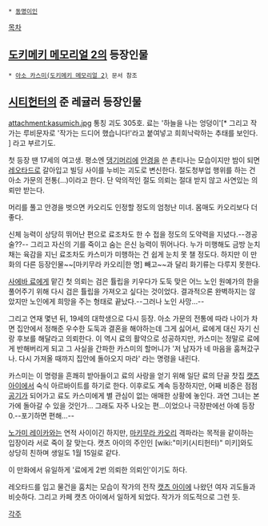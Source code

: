  * [[동명이인]]

[[목차]]
== [[도키메키 메모리얼 2]]의 등장인물 ==
 * [[아소 카스미(도키메키 메모리얼 2)]] 문서 참조

== [[시티헌터]]의 준 레귤러 등장인물 ==
attachment:kasumich.jpg
통칭 괴도 305호. 료는 '하늘을 나는 엉덩이'[* 그리고 작가는 루비문자로 '작가는 드디어 했습니다!'라고 붙여넣고 희희낙락하는 추태를 보인다. ] 라고 부르기도.

첫 등장 땐 17세의 여고생. 평소엔 [[댕기머리]]에 [[안경]]을 쓴 촌티나는 모습이지만 밤이 되면 [[레오타드]]로 갈아입고 빌딩 사이를 누비는 괴도로 변신한다. 절도청부업 행위를 하는 건 아소 가문의 전통(…)이라고 한다. 단 악의적인 절도 의뢰는 절대 받지 않고 사연있는 의뢰만 받는다. 

머리를 풀고 안경을 벗으면 카오리도 인정할 정도의 엄청난 미녀. 몸매도 카오리보다 더 좋다. 

신체 능력이 상당히 뛰어난 편으로 료조차도 한 수 접을 정도의 도약력을 지녔다.--경공술??-- 그리고 자신의 기를 죽이고 숨는 은신 능력이 뛰어나다. 누가 미행해도 금방 눈치채는 육감을 지닌 료조차도 카스미가 미행하는 건 쉽게 눈치 못 챌 정도다. 하지만 이 만화의 다른 등장인물~~[마키무라 카오리|한 명] 빼고~~과 달리 화기류는 다루지 못한다.

[[사에바 료]]에게 맡긴 첫 의뢰는 검은 튤립을 키우다가 도둑 맞은 어느 노인 원예가의 한을 풀어주기 위해 다시 검은 튤립을 가져오고 싶다는 것이었다. 결과적으론 완벽하지는 않았지만 노인에게 희망을 주는 형태로 끝났다.--그러나 노인 사망…--

그리고 연재 몇년 뒤, 19세의 대학생으로 다시 등장. 아소 가문의 전통에 따라 나이가 차면 집안에서 정해준 우수한 도둑과 결혼을 해야하는데 그게 싫어서, 료에게 대신 자기 신랑 후보를 해달라고 의뢰한다. 이 역시 료의 활약으로 성공하지만, 카스미는 정말로 료에게 반해버리게 되고 그 사실을 간파한 카스미의 할머니가 '저 남자가 네 마음을 훔쳐갔구나. 다시 가져올 때까지 집안에 돌아오지 마라' 라는 명령을 내린다.

카스미는 이 명령을 흔쾌히 받아들이고 료의 사랑을 얻기 위해 일단 료의 단골 찻집 [[캣츠 아이]]에서 숙식 아르바이트를 하기로 한다. 이후로도 계속 등장하지만, 어째 비중은 점점 [[공기]]가 되어가고 료도 카스미에게 별 관심이 없는 애매한 상황에 놓인다. 과연 그녀는 본가에 돌아갈 수 있을 것인가… 그래도 자주 나오는 편…이었으나 극장판에선 아예 등장 0.--포기하면 편해…--

[[노가미 레이카]]와는 연적 사이이긴 하지만, [[마키무라 카오리]] 격파라는 목적을 같이하는 입장이라 서로 죽이 잘 맞는다. 캣츠 아이의 주인인 [wiki:"미키(시티헌터)" 미키]와도 상당히 친하며 생일도 1월 15일로 같다.

이 만화에서 유일하게 '료에게 2번 의뢰한 의뢰인'이기도 하다.

레오타드를 입고 물건을 훔치는 모습이 작가의 전작 [[캣츠 아이]]에 나왔던 여자 괴도들과 비슷하다. 그리고 카페 캣츠 아이에서 일하게 되었다. 작가가 의도적으로 그런 듯.

[[각주]]
